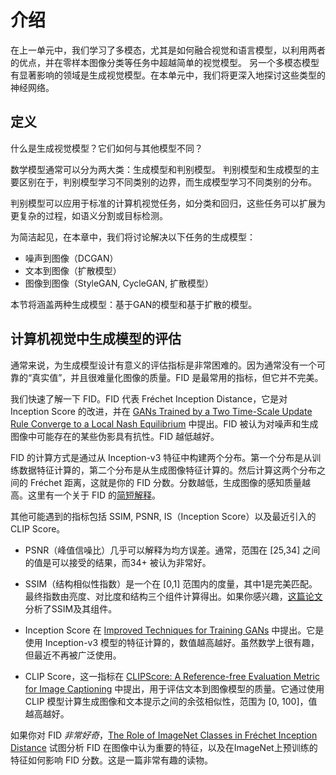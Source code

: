 # 介绍

在上一单元中，我们学习了多模态，尤其是如何融合视觉和语言模型，以利用两者的优点，并在零样本图像分类等任务中超越简单的视觉模型。
另一个多模态模型有显著影响的领域是生成视觉模型。在本单元中，我们将更深入地探讨这些类型的神经网络。

## 定义

什么是生成视觉模型？它们如何与其他模型不同？

数学模型通常可以分为两大类：生成模型和判别模型。
判别模型和生成模型的主要区别在于，判别模型学习不同类别的边界，而生成模型学习不同类别的分布。

判别模型可以应用于标准的计算机视觉任务，如分类和回归，这些任务可以扩展为更复杂的过程，如语义分割或目标检测。

为简洁起见，在本章中，我们将讨论解决以下任务的生成模型：

* 噪声到图像（DCGAN）
* 文本到图像（扩散模型）
* 图像到图像（StyleGAN, CycleGAN, 扩散模型）

本节将涵盖两种生成模型：基于GAN的模型和基于扩散的模型。

## 计算机视觉中生成模型的评估

通常来说，为生成模型设计有意义的评估指标是非常困难的。因为通常没有一个可靠的“真实值”，并且很难量化图像的质量。FID 是最常用的指标，但它并不完美。

我们快速了解一下 FID。FID 代表 Fréchet Inception Distance，它是对 Inception Score 的改进，并在 [GANs Trained by a Two Time-Scale Update Rule Converge to a Local Nash Equilibrium](https://arxiv.org/pdf/1706.08500.pdf) 中提出。FID 被认为对噪声和生成图像中可能存在的某些伪影具有抗性。FID 越低越好。

FID 的计算方式是通过从 Inception-v3 特征中构建两个分布。第一个分布是从训练数据特征计算的，第二个分布是从生成图像特征计算的。然后计算这两个分布之间的 Fréchet 距离，这就是你的 FID 分数。分数越低，生成图像的感知质量越高。这里有一个关于 FID 的[简短解释](https://www.youtube.com/watch?v=9zTwSzXxNDo&t=398s)。

其他可能遇到的指标包括 SSIM, PSNR, IS（Inception Score）以及最近引入的 CLIP Score。

* PSNR（峰值信噪比）几乎可以解释为均方误差。通常，范围在 [25,34] 之间的值是可以接受的结果，而34+ 被认为非常好。

* SSIM（结构相似性指数）是一个在 [0,1] 范围内的度量，其中1是完美匹配。最终指数由亮度、对比度和结构三个组件计算得出。如果你感兴趣，[这篇论文](https://arxiv.org/pdf/2006.13846.pdf)分析了SSIM及其组件。

* Inception Score 在 [Improved Techniques for Training GANs](https://arxiv.org/pdf/1606.03498.pdf) 中提出。它是使用 Inception-v3 模型的特征计算的，数值越高越好。虽然数学上很有趣，但最近不再被广泛使用。

* CLIP Score，这一指标在 [CLIPScore: A Reference-free Evaluation Metric for Image Captioning](https://arxiv.org/pdf/2104.08718.pdf) 中提出，用于评估文本到图像模型的质量。它通过使用 CLIP 模型计算生成图像和文本提示之间的余弦相似性，范围为 [0, 100]，值越高越好。

如果你对 FID *非常好奇*，[The Role of ImageNet Classes in Fréchet Inception Distance](https://arxiv.org/pdf/2203.06026.pdf) 试图分析 FID 在图像中认为重要的特征，以及在ImageNet上预训练的特征如何影响 FID 分数。这是一篇非常有趣的读物。